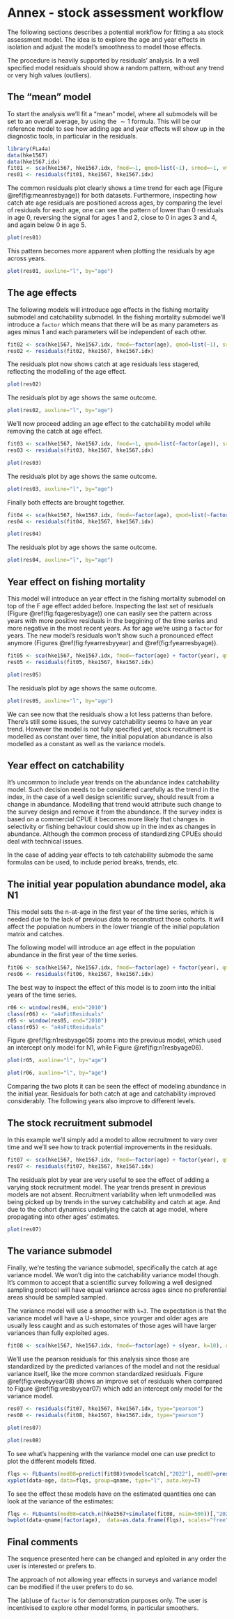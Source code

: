 # Annex - stock assessment workflow

The following sections describes a potential workflow for fitting a `a4a` stock assessment model. The idea is to explore the age and year effects in isolation and adjust the model's smoothness to model those effects.

The procedure is heavily supported by residuals' analysis. In a well specified model residuals should show a random pattern, without any trend or very high values (outliers).

## The "mean" model

To start the analysis we'll fit a "mean" model, where all submodels will be set to an overall average, by using the $\sim 1$ formula. This will be our reference model to see how adding age and year effects will show up in the diagnostic tools, in particular in the residuals.

```r
library(FLa4a)
data(hke1567)
data(hke1567.idx)
fit01 <- sca(hke1567, hke1567.idx, fmod=~1, qmod=list(~1), srmod=~1, vmod=list(~1, ~1),  n1mod=~1)
res01 <- residuals(fit01, hke1567, hke1567.idx)
```

The common residuals plot clearly shows a time trend for each age (Figure \@ref(fig:meanresbyage)) for both datasets. Furthermore, inspecting how catch ate age residuals are positioned across ages, by comparing the level of residuals for each age, one can see the pattern of lower than 0 residuals in age 0, reversing the signal for ages 1 and 2, close to 0 in ages 3 and 4, and again below 0 in age 5.


```r
plot(res01)
```

This pattern becomes more apparent when plotting the residuals by age across years.

```r
plot(res01, auxline="l", by="age")
```

## The age effects

The following models will introduce age effects in the fishing mortality submodel and catchability submodel. In the fishing mortality submodel we'll introduce a `factor` which means that there will be as many parameters as ages minus 1 and each parameters will be independent of each other.

```r
fit02 <- sca(hke1567, hke1567.idx, fmod=~factor(age), qmod=list(~1), srmod=~1, vmod=list(~1, ~1),  n1mod=~1)
res02 <- residuals(fit02, hke1567, hke1567.idx)
```

The residuals plot now shows catch at age residuals less stagered, reflecting the modelling of the age effect.

```r
plot(res02)
```

The residuals plot by age shows the same outcome.

```r
plot(res02, auxline="l", by="age")
```

We'll now proceed adding an age effect to the catchability model while removing the catch at age effect.

```r
fit03 <- sca(hke1567, hke1567.idx, fmod=~1, qmod=list(~factor(age)), srmod=~1, vmod=list(~1, ~1),  n1mod=~1)
res03 <- residuals(fit03, hke1567, hke1567.idx)
```

```r
plot(res03)
```

The residuals plot by age shows the same outcome.

```r
plot(res03, auxline="l", by="age")
```

Finally both effects are brought together.

```r
fit04 <- sca(hke1567, hke1567.idx, fmod=~factor(age), qmod=list(~factor(age)), srmod=~1, vmod=list(~1, ~1),  n1mod=~1)
res04 <- residuals(fit04, hke1567, hke1567.idx)
```

```r
plot(res04)
```

The residuals plot by age shows the same outcome.

```r
plot(res04, auxline="l", by="age")
```

## Year effect on fishing mortality

This model will introduce an year effect in the fishing mortality submodel on top of the F age effect added before. Inspecting the last set of residuals (Figure \@ref(fig:fqageresbyage)) one can easily see the pattern across years with more positive residuals in the beggining of the time series and more negative in the most recent years. As for age we're using a `factor` for years. The new model's residuals won't show such a pronounced effect anymore (Figures \@ref(fig:fyearresbyyear) and \@ref(fig:fyearresbyage)).

```r
fit05 <- sca(hke1567, hke1567.idx, fmod=~factor(age) + factor(year), qmod=list(~1), srmod=~1, vmod=list(~1, ~1),  n1mod=~1)
res05 <- residuals(fit05, hke1567, hke1567.idx)
```

```r
plot(res05)
```

The residuals plot by age shows the same outcome.

```r
plot(res05, auxline="l", by="age")
```

We can see now that the residuals show a lot less patterns than before. There's still some issues, the survey catchability seems to have an year trend. However the model is not fully specified yet, stock recruitment is modelled as constant over time, the initial population abundance is also modelled as a constant as well as the variance models.

## Year effect on catchability

It's uncommon to include year trends on the abundance index catchability model. Such decision needs to be considered carefully as the trend in the index, in the case of a well design scientific survey, should result from a change in abundance. Modelling that trend would attribute such change to the survey design and remove it from the abundance. If the survey index is based on a commercial CPUE it becomes more likely that changes in selectivity or fishing behaviour could show up in the index as changes in abundance. Although the common process of standardizing CPUEs should deal with technical issues.

In the case of adding year effects to teh catchability submode the same formulas can be used, to include period breaks, trends, etc.

## The initial year population abundance model, aka N1

This model sets the n-at-age in the first year of the time series, which is needed due to the lack of previous data to reconstruct those cohorts. It will affect the population numbers in the lower triangle of the initial population matrix and catches.

The following model will introduce an age effect in the population abundance in the first year of the time series.

```r
fit06 <- sca(hke1567, hke1567.idx, fmod=~factor(age) + factor(year), qmod=list(~factor(age)), srmod=~1, vmod=list(~1, ~1),  n1mod=~factor(age))
res06 <- residuals(fit06, hke1567, hke1567.idx)
```

The best way to inspect the effect of this model is to zoom into the initial years of the time series.

```r
r06 <- window(res06, end="2010")
class(r06) <- "a4aFitResiduals"
r05 <- window(res05, end="2010")
class(r05) <- "a4aFitResiduals"
```

Figure \@ref(fig:n1resbyage05) zooms into the previous model, which used an intercept only model for N1, while Figure \@ref(fig:n1resbyage06).

```r
plot(r05, auxline="l", by="age")
```

```r
plot(r06, auxline="l", by="age")
```

Comparing the two plots it can be seen the effect of modeling abundance in the initial year. Residuals for both catch at age and catchability improved considerably. The following years also improve to different levels.

## The stock recruitment submodel

In this example we'll simply add a model to allow recruitment to vary over time and we'll see how to track potential improvements in the residuals.

```r
fit07 <- sca(hke1567, hke1567.idx, fmod=~factor(age) + factor(year), qmod=list(~factor(age)), srmod=~factor(year), vmod=list(~1, ~1),  n1mod=~factor(age))
res07 <- residuals(fit07, hke1567, hke1567.idx)
```

The residuals plot by year are very useful to see the effect of adding a varying stock recruitment model. The year trends present in previous models are not absent. Recruitment variability when left unmodelled was being picked up by trends in the survey catchability and catch at age. And due to the cohort dynamics underlying the catch at age model, where propagating into other ages' estimates.

```r
plot(res07)
```

## The variance submodel

Finally, we're testing the variance submodel, specifically the catch at age variance model. We won't dig into the catchability variance model though. It's common to accept that a scientific survey following a well designed sampling protocol will have equal variance across ages since no preferential areas should be sampled sampled.

The variance model will use a smoother with `k=3`. The expectation is that the variance model will have a U-shape, since yourger and older ages are usually less caught and as such estomates of those ages will have larger variances than fully exploited ages.

```r
fit08 <- sca(hke1567, hke1567.idx, fmod=~factor(age) + s(year, k=10), qmod=list(~factor(age)), srmod=~s(year, k=10), vmod=list(~s(age, k=3), ~1),  n1mod=~factor(age))
```

We'll use the pearson residuals for this analysis since those are standardized by the predicted variances of the model and not the residual variance itself, like the more common standardized residuals. Figure \@ref(fig:vresbyyear08) shows an improve set of residuals when compared to Figure \@ref(fig:vresbyyear07) which add an intercept only model for the variance model.

```r
res07 <- residuals(fit07, hke1567, hke1567.idx, type="pearson")
res08 <- residuals(fit08, hke1567, hke1567.idx, type="pearson")
```

```r
plot(res07)
```

```r
plot(res08)
```

To see what's happening with the variance model one can use predict to plot the different models fitted.

```r
flqs <- FLQuants(mod08=predict(fit08)$vmodel$catch[,"2022"], mod07=predict(fit07)$vmodel$catch[,"2022"])
xyplot(data~age, data=flqs, group=qname, type="l", auto.key=T)
```

To see the effect these models have on the estimated quantities one can look at the variance of the estimates:

```r
flqs <- FLQuants(mod08=catch.n(hke1567+simulate(fit08, nsim=500))[,"2022"], mod07=catch.n(hke1567+simulate(fit07, nsim=500))[,"2022"])
bwplot(data~qname|factor(age),  data=as.data.frame(flqs), scales="free", auto.key=T)
```

## Final comments

The sequence presented here can be changed and eploited in any order the user is interested or prefers to.

The approach of not allowing year effects in surveys and variance model can be modified if the user prefers to do so.

The (ab)use of `factor` is for demonstration purposes only. The user is incentivised to explore other model forms, in particular smoothers.






